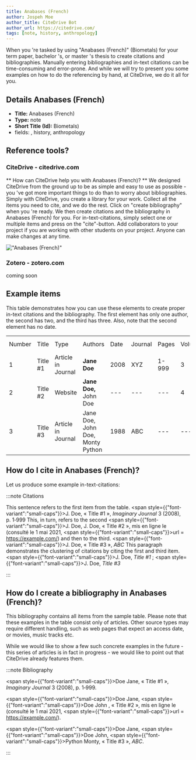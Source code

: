 ```yaml
---
title: Anabases (French)
author: Jospeh Moe
author_title: CiteDrive Bot
author_url: https://citedrive.com/
tags: [note, history, anthropology]
---
```


When you 're tasked by using "Anabases (French)" (Biometals) for your term paper, bachelor 's, or master 's thesis to create citations and bibliographies.
Manually entering bibliographies and in-text citations can be time-consuming and error-prone. And while we will try to present you some examples on how to do the referencing by hand, at CiteDrive, we do it all for you.

## Details  Anabases (French)
* **Title:** Anabases (French)
* **Type:** note
* **Short Title (Id):** Biometals)
* fields: , history, anthropology

## Reference tools?
### CiteDrive - citedrive.com
** How can CiteDrive help you with Anabases (French)? **
We designed CiteDrive from the ground up to be as simple and easy to use as possible - you 've got more important things to do than to worry about bibliographies. Simply with CiteDrive, you create a library for your work. Collect all the items you need to cite, and we do the rest. Click on "create bibliography" when you 're ready. We then create citations and the bibliography in Anabases (French) for you. For in-text-citations, simply select one or multiple items and press on the "cite"-button. Add collaborators to your project if you are working with other students on your project. Anyone can make changes at any time.


!["Anabases (French)"](images/anabases-french.svg "Choose Anabases (French) in the CiteDrive App")

### Zotero - zotero.com

coming soon

## Example items

This table demonstrates how you can use these elements to create proper in-text citations and the bibliography. The first element has only one author, the second has two, and the third has three. Also, note that the second element has no date.


<table>
  <tr>
   <td>Number
   </td>
   <td>Title
   </td>
   <td>Type
   </td>
   <td>Authors
   </td>
   <td>Date
   </td>
   <td>Journal
   </td>
   <td>Pages
   </td>
   <td>Volume
   </td>
   <td>Issue
   </td>
   <td>Access Date
   </td>
  </tr>
  <tr>
   <td>1
   </td>
   <td>Title #1
   </td>
   <td>Article in Journal
   </td>
   <td><strong>Jane Doe</strong>
   </td>
   <td>2008
   </td>
   <td>XYZ
   </td>
   <td>1-999
   </td>
   <td>3
   </td>
   <td>2
   </td>
   <td>--
   </td>
  </tr>
  <tr>
   <td>
2
   </td>
   <td>Title #2
   </td>
   <td>Website
   </td>
   <td><strong>Jane Doe, </strong>John Doe
   </td>
   <td>---
   </td>
   <td>---
   </td>
   <td>---
   </td>
   <td>4
   </td>
   <td>---
   </td>
   <td>2020-05-01
   </td>
  </tr>
  <tr>
   <td>3
   </td>
   <td>Title #3
   </td>
   <td>Article in Journal
   </td>
   <td>Jane Doe, John Doe, Monty Python
   </td>
   <td>1988
   </td>
   <td>ABC
   </td>
   <td>---
   </td>
   <td>---
   </td>
   <td>16
   </td>
   <td>---
   </td>
  </tr>
</table>



## How do I cite in  Anabases (French)?

Let us produce some example in-text-citations:

:::note Citations


This sentence refers to the first item from the table. <span style={{"font-variant":"small-caps"}}>J. Doe</span>, « Title #1 », <i>Imaginary Journal</i> 3 (2008), p. 1‑999 This, in turn, refers to the second <span style={{"font-variant":"small-caps"}}>J. Doe, J. Doe</span>, « Title #2 », mis en ligne le  (consulté le 1 mai 2021, <span style={{"font-variant":"small-caps"}}>url =</span> https://example.com/)
and then to the third.  <span style={{"font-variant":"small-caps"}}>J. Doe</span>, « Title #3 », <i>ABC</i>
This paragraph demonstrates the clustering of citations by citing the first and third item. <span style={{"font-variant":"small-caps"}}>J. Doe</span>, <i>Title #1</i> ; <span style={{"font-variant":"small-caps"}}>J. Doe</span>, <i>Title #3</i>

:::

## How do I create a bibliography in Anabases (French)?

This bibliography contains all items from the sample table. Please note that these examples in the table consist only of articles. Other source types may require different handling, such as web pages that expect an access date, or movies, music tracks etc.

While we would like to show a few such concrete examples in the future - this series of articles is in fact in progress - we would like to point out that CiteDrive already features them.

:::note Bibliography

<span style={{"font-variant":"small-caps"}}>Doe</span> Jane, « Title #1 », <i>Imaginary Journal</i> 3 (2008), p. 1‑999.

<span style={{"font-variant":"small-caps"}}>Doe</span> Jane, <span style={{"font-variant":"small-caps"}}>Doe</span> John , « Title #2 », mis en ligne le  (consulté le 1 mai 2021, <span style={{"font-variant":"small-caps"}}>url =</span> https://example.com/).

<span style={{"font-variant":"small-caps"}}>Doe</span> Jane, <span style={{"font-variant":"small-caps"}}>Doe</span> John, <span style={{"font-variant":"small-caps"}}>Python</span> Monty, « Title #3 », <i>ABC</i>.



:::


        